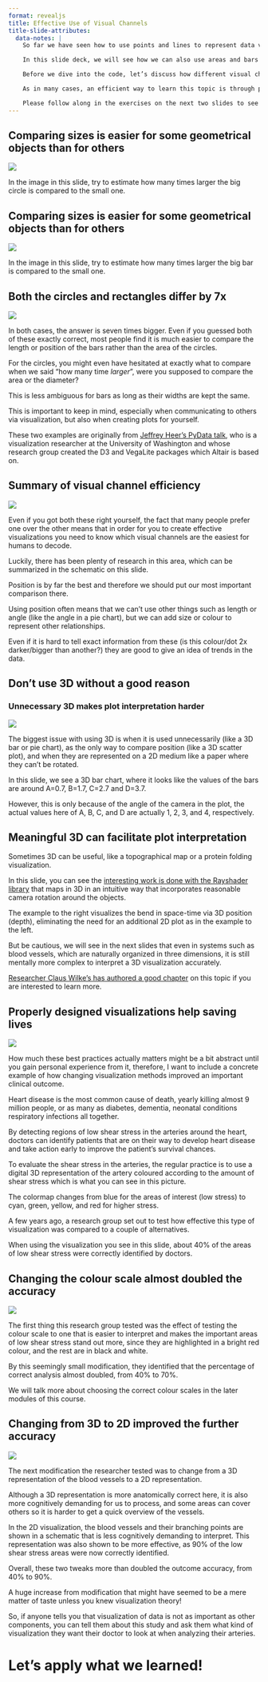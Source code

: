 ```yaml
---
format: revealjs
title: Effective Use of Visual Channels
title-slide-attributes:
  data-notes: |
    So far we have seen how to use points and lines to represent data visually.

    In this slide deck, we will see how we can also use areas and bars for this purpose.

    Before we dive into the code, let’s discuss how different visual channels, such as position, area, etc, can impact how easy it is for us to accurately interpret the plotted data.

    As in many cases, an efficient way to learn this topic is through personal experience.

    Please follow along in the exercises on the next two slides to see which visual channels you find the most effective.
---
```


## Comparing sizes is easier for some geometrical objects than for others

![](../../../static/module2/circle-comparison.png){fig-alt="Circle Comparison"}

::: {.notes}
In the image in this slide, try to estimate how many times larger the big circle is compared to the small one.
:::

## Comparing sizes is easier for some geometrical objects than for others

![](../../../static/module2/bar-comparison.png){fig-alt="Bar Comparison"}

::: {.notes}
In the image in this slide, try to estimate how many times larger the big bar is compared to the small one.
:::

## Both the circles and rectangles differ by 7x

![](../../../static/module2/7x.png){fig-alt="7x Image"}

::: {.notes}
In both cases, the answer is seven times bigger.
Even if you guessed both of these exactly correct,
most people find it is much easier to compare the length or position of the bars
rather than the area of the circles.

For the circles,
you might even have hesitated at exactly what to compare
when we said "how many time *larger*",
were you supposed to compare the area or the diameter?

This is less ambiguous for bars as long as their widths are kept the same.

This is important to keep in mind,
especially when communicating to others via visualization,
but also when creating plots for yourself.

These two examples are originally from [Jeffrey Heer's PyData talk](https://www.youtube.com/watch?v=hsfWtPH2kDg),
who is a visualization researcher at the University of Washington
and whose research group created the D3 and VegaLite packages
which Altair is based on.
:::

## Summary of visual channel efficiency

![](../../../static/module2/visual-channels-rank.png){fig-alt="Visual Channels Rank"}

::: {.notes}
Even if you got both these right yourself, the fact that many people prefer one over the other means that in order for you to create effective visualizations you need to know which visual channels are the easiest for humans to decode.

Luckily, there has been plenty of research in this area, which can be summarized in the schematic on this slide.

Position is by far the best and therefore we should put our most important comparison there.

Using position often means that we can’t use other things such as length or angle (like the angle in a pie chart), but we can add size or colour to represent other relationships.

Even if it is hard to tell exact information from these (is this colour/dot 2x darker/bigger than another?) they are good to give an idea of trends in the data.
:::

## Don't use 3D without a good reason

### Unnecessary 3D makes plot interpretation harder

![](../../../static/module2/bad-3d-barchart.png){fig-alt="Bad 3D Barchart"}

::: {.notes}
The biggest issue with using 3D is when it is used unnecessarily (like a 3D bar or pie chart),
as the only way to compare position (like a 3D scatter plot),
and when they are represented on a 2D medium like a paper
where they can't be rotated.

In this slide, we see a 3D bar chart,
where it looks like the values of the bars
are around A=0.7, B=1.7, C=2.7 and D=3.7.

However,
this is only because of the angle of the camera in the plot,
the actual values here of A, B, C, and D
are actually 1, 2, 3, and 4, respectively.
:::

## Meaningful 3D can facilitate plot interpretation

::: {.notes}
Sometimes 3D can be useful,
like a topographical map or a protein folding visualization.

In this slide, you can see the [interesting work is done with the Rayshader library](https://www.tylermw.com/3d-ggplots-with-rayshader/)
that maps in 3D in an intuitive way
that incorporates reasonable camera rotation around the objects.

The example to the right visualizes the bend in space-time via 3D position (depth),
eliminating the need for an additional 2D plot as in the example to the left.

But be cautious,
we will see in the next slides that even in systems such as blood vessels,
which are naturally organized in three dimensions,
it is still mentally more complex to interpret a 3D visualization accurately.

[Researcher Claus Wilke's has authored a good chapter](https://clauswilke.com/dataviz/no-3d.html) on this topic
if you are interested to learn more.
:::

## Properly designed visualizations help saving lives

![](../../../static/module2/blood-vessels-40.png){fig-alt="Blood Vessels 40"}

::: {.notes}
How much these best practices actually matters
might be a bit abstract until you gain personal experience from it, therefore, I want to include a concrete example
of how changing visualization methods improved an important clinical outcome.

Heart disease is the most common cause of death,
yearly killing almost 9 million people,
or as many as diabetes, dementia, neonatal conditions respiratory infections
all together.

By detecting regions of low shear stress in the arteries around the heart,
doctors can identify patients that are on their way to develop heart disease
and take action early to improve the patient's survival chances.

To evaluate the shear stress in the arteries,
the regular practice is to use a digital 3D representation of the artery
coloured according to the amount of shear stress
which is what you can see in this picture.

The colormap changes from blue for the areas of interest (low stress)
to cyan, green, yellow, and red for higher stress.

A few years ago,
a research group set out to test how effective this type of visualization was
compared to a couple of alternatives.

When using the visualization you see in this slide,
about 40% of the areas of low shear stress
were correctly identified by doctors.
:::

## Changing the colour scale almost doubled the accuracy

![](../../../static/module2/blood-vessels-70.png){fig-alt="Blood Vessels 70"}

::: {.notes}
The first thing this research group tested
was the effect of testing the colour scale to one that is easier to interpret
and makes the important areas of low shear stress stand out more,
since they are highlighted in a bright red colour,
and the rest are in black and white.

By this seemingly small modification,
they identified that the percentage of correct analysis almost doubled,
from 40% to 70%.

We will talk more about choosing the correct colour scales in the later modules of this course.
:::

## Changing from 3D to 2D improved the further accuracy

![](../../../static/module2/blood-vessels-90.png){fig-alt="Blood Vessels 90"}

::: {.notes}
The next modification the researcher tested
was to change from a 3D representation of the blood vessels to a 2D representation.

Although a 3D representation is more anatomically correct here,
it is also more cognitively demanding for us to process,
and some areas can cover others
so it is harder to get a quick overview of the vessels.

In the 2D visualization,
the blood vessels and their branching points
are shown in a schematic that is less cognitively demanding to interpret.
This representation was also shown to be more effective,
as 90% of the low shear stress areas were now correctly identified.

Overall,
these two tweaks more than doubled the outcome accuracy,
from 40% to 90%.

A huge increase from modification
that might have seemed to be a mere matter of taste unless you knew visualization theory!

So, if anyone tells you that visualization of data is not as important as other components,
you can tell them about this study
and ask them what kind of visualization
they want their doctor to look at
when analyzing their arteries.
:::

#  Let's apply what we learned!
